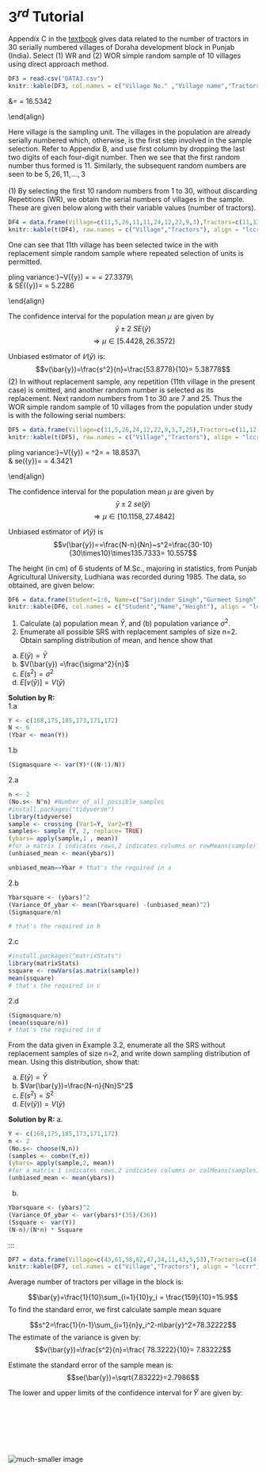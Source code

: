 # $3^{rd}$ Tutorial


::: {.exercise}
Appendix C in the [textbook](https://ksusa-my.sharepoint.com/:b:/g/personal/aalharbi10_ksu_edu_sa/EXiGXqS0oLNEij_721SyVh8BXcTk6m4xa69ExysLpaxBKg?e=etSYh4) gives data related to the number of tractors in 30 serially numbered
villages of Doraha development block in Punjab (India). Select (1) WR and (2)
WOR simple random sample of 10 villages using direct approach method.
:::

```r
DF3 = read.csv("DATA3.csv")
knitr::kable(DF3, col.names = c("Village No." ,"Village name","Tractors","Tube wells", "Irrigiated area"), align = "lccrr")
```

\begin{align}
 &N=30\\
 \
 &\bar{Y}=\frac{\sum Y_i}{N}=22.5667\\
 \
 &\sigma^2 = \frac{\sum{i=1}{N} (Y_i-\bar{Y})^2}{N}=273.3789\\
 \
 &\sigma=\sqrt{273.3789} = 16.5342

\end{align}


Here village is the sampling unit. The villages in the population are already serially numbered which, otherwise, is the first step involved in the sample selection. Refer to Appendix B, and use first column by dropping the last two digits of each four-digit number. Then we see that the first random number thus formed is 11. Similarly, the subsequent random numbers are seen to be $5,26,11, ... ,3$
\
\
(1) By selecting the first 10 random numbers from 1 to 30, without discarding Repetitions (WR), we obtain the serial numbers of villages in the sample. These are given below along with their variable values (number of tractors).



```r
DF4 = data.frame(Village=c(11,5,26,11,11,24,12,22,9,3),Tractors=c(11,12,22,11,11,21,30,16,20,5))
knitr::kable(t(DF4), raw.names = c("Village","Tractors"), align = "lccrr")

```

One can see that 11th village has been selected twice in the with replacement simple random sample where repeated selection of units is permitted.

\begin{align}
 &n=10\\
 \
 &\bar{y}=\frac{\sum y_i}{n}=15.9\\
 \
 &s^2 = \frac{\sum_{i=1}^{n} (y_i-\bar{y})^2}{n-1}=53.87789\\
 \
 &\text{Sampling variance:}~V(\bar{y}) = \frac{\sigma^2}{n}=\frac{273.3789}{10} = 27.3379\\
 \
 &\text{Standard error of the sample mean:} SE(\bar{y})=\sqrt{V(\bar{y})} = 5.2286\

\end{align}

The confidence interval for the population mean $\mu$ are given by
$$\bar{y}\pm2~SE(\bar{y})$$
$$\Rightarrow \mu \in [5.4428,26.3572]$$


Unbiased estimator of $𝑉(\bar{y})$ is:
$$v(\bar{y})=\frac{s^2}{n}=\frac{53.8778}{10}= 5.38778$$
(2) In without replacement sample, any repetition (11th village in the present case) is omitted, and another random number is selected as its replacement. Next random numbers from 1 to 30 are 7 and 25. Thus the WOR simple random sample of 10 villages from the population under study is with the following serial numbers:

```r
DF5 = data.frame(Village=c(11,5,26,24,12,22,9,3,7,25),Tractors=c(11,12,22,21,30,16,20,5,44,7))
knitr::kable(t(DF5), raw.names = c("Village","Tractors"), align = "lccrr")

```

\begin{align}
 &n=10\\
 \
 &\bar{y}=\frac{\sum Y_i}{n}=18.8\\
 \
 &s^2 = \frac{\sum Y_i-\bar{y}}{n-1}=135.7333\\
 \
 &\text{Sampling variance:}~V(\bar{y}) = \frac{N-n}{Nn}\sigma^2=\frac{30-10}{30\times~10}\times282.8057 = 18.8537\\
 \
 &\text{Standard error of the sample mean:} se(\bar{y})=\sqrt{V(\bar{y})} = 4.3421\

\end{align}

The confidence interval for the population mean $\mu$ are given by
$$\bar{y}\pm2~se(\bar{y})$$
$$\Rightarrow \mu \in [10.1158,27.4842]$$


Unbiased estimator of $𝑉(\bar{y})$ is
$$v(\bar{y})==\frac{N-n}{Nn}~s^2=\frac{30-10}{30\times10}\times135.7333= 10.557$$



::: {.exercise}
The height (in cm) of 6 students of M.Sc., majoring in statistics, from Punjab Agricultural University, Ludhiana was recorded during 1985. The data, so obtained, are given below:
:::


```r
DF6 = data.frame(Student=1:6, Name=c("Sarjinder Singh","Gurmeet Singh","Varinder Kumar","Sukhjinder Singh","Denivder Kumar","Gulshan Kumar"),Height=c(168,175,185,13,171,172))
knitr::kable(DF6, col.names = c("Student","Name","Height"), align = "lccrr")

```


1. Calculate (a) population mean $\bar{Y}$, and (b) population variance $\sigma^2$.
2. Enumerate all possible SRS with replacement samples of size n=2. Obtain
sampling distribution of mean, and hence show that
a. $E(\bar{y}) = \bar{Y}$
b. $V(\bar{y}) =\frac{\sigma^2}{n}$
c. $E(s^2) = \sigma^2$
d. $E[v(\bar{y})] = V(\bar{y})$

**Solution by R:**
\
1.a
```r
Y <- c(168,175,185,173,171,172)
N <- 6
(Ybar <- mean(Y))
```

1.b
```r
(Sigmasquare <- var(Y)*((N-1)/N))
```

2.a

```r
n <- 2
(No.s<- N^n) #Number_of_all_possible_samples
#install.packages("tidyverse")
library(tidyverse)
sample <- crossing (Var1=Y, Var2=Y)
samples<- sample (Y, 2, replace= TRUE)
(ybars= apply(sample,1 , mean))
#for a matrix 1 indicates rows,2 indicates columns or rowMeans(sample)
(unbiased_mean <- mean(ybars))

unbiased_mean==Ybar # that's the required in a
```

2.b
```r
Ybarsquare <- (ybars)^2
(Variance_Of_ybar <- mean(Ybarsquare) -(unbiased_mean)^2)
(Sigmasquare/n) 

# that's the required in b
```

2.c
```r
#install.packages("matrixStats")
library(matrixStats)
ssquare <- rowVars(as.matrix(sample))
mean(ssquare) 
# that's the required in c
```
2.d
```r
(Sigmasquare/n)
(mean(ssquare/n)) 
# that's the required in d

```

::: {.exercise}
From the data given in Example 3.2, enumerate all the SRS without
replacement samples of size n=2, and write down sampling distribution of
mean. Using this distribution, show that:
:::

a. $E(\bar{y})=\bar{Y}$
b. $Var(\bar{y})=\frac{N-n}{Nn}S^2$
c. $E(s^2)=S^2$
d. $E(v(\bar{y}))=V(\bar{y})$

**Solution by R:**
a. 

```r
Y <- c(168,175,185,173,171,172)
n <- 2
(No.s<- choose(N,n))
(samples <- combn(Y,n))
(ybars= apply(sample,2, mean))
#for a matrix 1 indicates rows,2 indicates columns or colMeans(samples)
(unbiased_mean <- mean(ybars))
```

b. 

```r
Ybarsquare <- (ybars)^2
(Variance_Of_ybar <- var(ybars)*(35)/(36))
(Ssquare <- var(Y))
(N-n)/(N*n) * Ssquare

```

:::


```r
DF7 = data.frame(Village=c(43,61,58,62,47,34,11,43,5,53),Tractors=c(14,8,15,39,9,14,11,19,12,18))
knitr::kable(DF7, col.names = c("Village","Tractors"), align = "lccrr")

```

Average number of tractors per village in the block is:

$$\bar{y}=\frac{1}{10}\sum_{i=1}{10}y_i = \frac{159}{10}=15.9$$
To find the standard error, we first calculate sample mean square

$$s^2=\frac{1}{n-1}\sum_{i=1}{n}y_i^2-n\bar{y}^2=78.32222$$
The estimate of the variance is given by:
$$v(\bar{y})=\frac{s^2}{n}=\frac{ 78.3222}{10}= 7.83222$$

Estimate the standard error of the sample mean is:
$$se(\bar{y})=\sqrt{7.83222}=2.7986$$

The lower and upper limits of the confidence interval for 𝑌̅ are given by:

\begin{align}
\bar{y}\pm~2\times~se(\bar{y})
\Rightarrow \bar{y} \in [10.3028 , 21.497]


\end{align}

\
\
\
\
\
\
![much-smaller image](USE calculator.jpg)